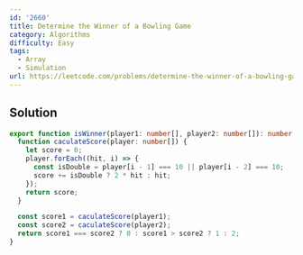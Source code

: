 ```yaml
---
id: '2660'
title: Determine the Winner of a Bowling Game
category: Algorithms
difficulty: Easy
tags:
  - Array
  - Simulation
url: https://leetcode.com/problems/determine-the-winner-of-a-bowling-game
---
```


## Solution

```typescript filename="solution.ts" copy
export function isWinner(player1: number[], player2: number[]): number {
  function caculateScore(player: number[]) {
    let score = 0;
    player.forEach((hit, i) => {
      const isDouble = player[i - 1] === 10 || player[i - 2] === 10;
      score += isDouble ? 2 * hit : hit;
    });
    return score;
  }

  const score1 = caculateScore(player1);
  const score2 = caculateScore(player2);
  return score1 === score2 ? 0 : score1 > score2 ? 1 : 2;
}
```
